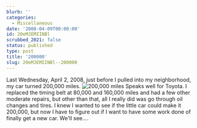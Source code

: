 ```yaml
---
blurb: ''
categories:
  - Miscellaneous
date: '2008-04-09T00:00:00'
id: 20eMJEMIINBl
scrubbed_2021: false
status: published
type: post
title: '200000'
slug: 20eMJEMIINBl--200000
---
```


Last Wednesday, April 2, 2008, just before I pulled into my
neighborhood, my car turned 200,000 miles.
![200,000 miles](http://www.alanwsmith.com/blog/wp-content/uploads/20080402-snaps-0039.jpg)
Speaks well for Toyota. I replaced the timing belt at 80,000 and
160,000 miles and had a few other moderate repairs, but other than
that, all I really did was go through oil changes and tires. I knew
I wanted to see if the little car could make it 200,000, but now I
have to figure out if I want to have some work done of finally get
a new car. We'll see....
